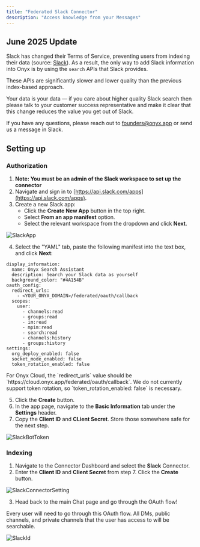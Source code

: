 ```yaml
---
title: "Federated Slack Connector"
description: "Access knowledge from your Messages"
---
```


## June 2025 Update

Slack has changed their Terms of Service, preventing users from indexing their data (source:
[Slack](https://slack.com/terms-of-service/api)). As a result,
the only way to add Slack information into Onyx is by using the `search` APIs that Slack provides.

These APIs are significantly slower and lower quality than the previous index-based approach.

Your data is your data — if you care about higher quality Slack search then please talk to your customer success
representative and make it clear that this change reduces the value you get out of Slack.

If you have any questions, please reach out to founders@onyx.app or send us a message in Slack.

## Setting up

### Authorization

1. **Note: You must be an admin of the Slack workspace to set up the connector**
2. Navigate and sign in to [https://api.slack.com/apps](https://api.slack.com/apps).
3. Create a new Slack app:
    - Click the **Create New App** button in the top right.
    - Select **From an app manifest** option.
    - Select the relevant workspace from the dropdown and click **Next**.

![SlackApp](/assets/admin/connectors/slack/SlackApp.png)

4. Select the "YAML" tab, paste the following manifest into the text box, and click **Next**:

```
display_information:
  name: Onyx Search Assistant
  description: Search your Slack data as yourself
  background_color: "#4A154B"
oauth_config:
  redirect_urls:
    - <YOUR_ONYX_DOMAIN>/federated/oauth/callback
  scopes:
    user:
      - channels:read
      - groups:read
      - im:read
      - mpim:read
      - search:read
      - channels:history
      - groups:history
settings:
  org_deploy_enabled: false
  socket_mode_enabled: false
  token_rotation_enabled: false
```

<Info>
  For Onyx Cloud, the `redirect_urls` value should be `https://cloud.onyx.app/federated/oauth/callback`.
</Info>

<Warning>
  We do not currently support token rotation, so `token_rotation_enabled: false` is necessary.
</Warning>

5. Click the **Create** button.
6. In the app page, navigate to the **Basic Information** tab under the **Settings** header.
7. Copy the **Client ID** and **CLient Secret**. Store those somewhere safe for the next step.

![SlackBotToken](/assets/admin/connectors/slack/FederatedSlackCredentials.png)

### Indexing

1. Navigate to the Connector Dashboard and select the **Slack** Connector.
2. Enter the **Client ID** and **Client Secret** from step 7. Click the **Create** button.

![SlackConnectorSetting](/assets/admin/connectors/slack/SlackFederatedConnectorSetting.png)

3. Head back to the main Chat page and go through the OAuth flow!

<Info>
  Every user will need to go through this OAuth flow. All DMs, public channels,
  and private channels that the user has access to will be searchable.
</Info>

![SlackId](/assets/admin/connectors/slack/FederatedSlackOauth.png)
